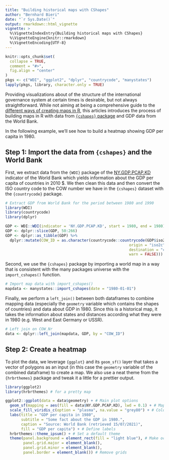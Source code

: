 ```yaml
---
title: "Building historical maps with CShapes"
author: "Bernhard Bieri"
date: "`r Sys.Date()`"
output: rmarkdown::html_vignette
vignette: >
  %\VignetteIndexEntry{Building historical maps with CShapes}
  %\VignetteEngine{knitr::rmarkdown}
  %\VignetteEncoding{UTF-8}
---
```


```r
knitr::opts_chunk$set(
  collapse = TRUE,
  comment = "#>",
  fig.align = "center"
)
pkgs <- c("WDI", "ggplot2", "dplyr", "countrycode", "manystates")
lapply(pkgs, library, character.only = TRUE)
```

Providing visualizations about of the structure of the international
governance system at certain times is desirable, but not always straightforward.
While not aiming at being a comprehensive guide to the
[different ways of creating maps in R](https://geocompr.robinlovelace.net/),
this articles introduces the process of building maps in R with data
from [`{cshapes}` package](https://cran.r-project.org/web/packages/cshapes/index.html)
and GDP data from the World Bank.

In the following example, we'll see how to build a heatmap showing GDP per
capita in 1980.

## Step 1: Import the data from `{cshapes}` and the World Bank

First, we extract data from the `{WDI}` package of the
[NY.GDP.PCAP.KD](https://data.worldbank.org/indicator/NY.GDP.PCAP.KD)
indicator of the World Bank which yields information
about the GDP per capita of countries in 2010 $.
We then clean this data and then convert the ISO country code to
the COW number we have in the `{cshapes}` dataset
with the `{countrycode}` package.

```r
# Extract GDP from World Bank for the period between 1980 and 1990
library(WDI)
library(countrycode)
library(dplyr)

GDP <- WDI::WDI(indicator = 'NY.GDP.PCAP.KD', start = 1980, end = 1980)
GDP <- dplyr::slice(GDP, 50:266)
GDP <- dplyr::as_tibble(GDP) %>%
  dplyr::mutate(COW_ID = as.character(countrycode::countrycode(GDP$iso2c,
                                                       origin = "iso2c",
                                                       destination = "cowc",
                                                       warn = FALSE)))
```

Second, we use the `{cshapes}` package by importing a world map
in a way that is consistent with the many packages universe with the
`import_cshapes()` function.

```r
# Import map data with import_cshapes()
mapdata <- manystates::import_cshapes(date = "1980-01-01")
```

Finally, we perform a `left_join()` between both dataframes to combine mapping
data (especially the `geometry` variable which contains the shapes of countries)
and data about GDP in 1980.
Since this is a historical map, it takes the information about states and
distances according what they were in 1980 (e.g. West and East Germany or USSR).

```r
# Left join on COW_Nr
data <- dplyr::left_join(mapdata, GDP, by = "COW_ID")
```

## Step 2: Create a heatmap

To plot the data, we leverage `{ggplot}` and its `geom_sf()`
layer that takes a vector of polygons as an input
(in this case the `geometry` variable of the combined
dataframe) to create a map.
We also use a neat theme from the `{hrbrthemes}`
package and tweak it a little for a prettier output.

```r
library(ggplot2)
library(hrbrthemes) # for a pretty map

ggplot2::ggplot(data = data$geometry) + # Main plot options
  geom_sf(mapping = aes(fill = data$NY.GDP.PCAP.KD), lwd = 0.1) + # Map options
  scale_fill_viridis_c(option = "plasma", na.value = "grey80") + # Color options
  labs(title = "GDP per capita in 1980",
       subtitle = "Some fact about the GDP in 1980.",
       caption = "Source: World Bank (retrieved 15/07/2021)",
       fill = "GDP per capita") + # Define labels
  hrbrthemes::theme_ipsum() + # Set a default theme
  theme(panel.background = element_rect(fill = "light blue"), # Make oceans blue
        panel.grid.major = element_blank(),
        panel.grid.minor = element_blank(),
        panel.border = element_blank()) # Remove grids
```
